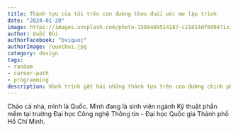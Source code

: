 ```yaml
---
title: Thành tựu của tôi trên con đường theo đuổi ước mơ lập trình
date: "2024-01-20"
image: https://images.unsplash.com/photo-1589409514187-c21d14df0d04?ixid=MnwxMjA3fDB8MHxwaG90by1wYWdlfHx8fGVufDB8fHx8&ixlib=rb-1.2.1&auto=format&fit=crop&w=1650&q=80
author: Quốc Bùi
authorFacebook: "bviquoc"
authorImage: /quocbui.jpg
category: design
tags:
- random
- career-path
- programming
description: Hành trình gặt hái những thành tựu trên con đường chinh phục ước mơ lập trình
---
```


Chào cả nhà, mình là Quốc. Mình đang là sinh viên ngành Kỹ thuật phần mềm tại trường Đại học Công nghệ Thông tin - Đại học Quốc gia Thành phố Hồ Chí Minh.

